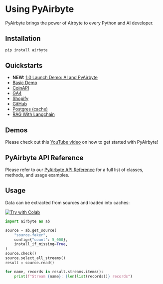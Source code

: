 # Using PyAirbyte

PyAirbyte brings the power of Airbyte to every Python and AI developer.

## Installation

```bash
pip install airbyte
```

## Quickstarts

* **NEW:** [1.0 Launch Demo: AI and PyAirbyte](https://colab.research.google.com/github/airbytehq/quickstarts/blob/main/pyairbyte_notebooks/AI%20ChatBot%20-%201.0%20Launch%20Demo.ipynb)
* [Basic Demo](https://github.com/airbytehq/quickstarts/blob/main/pyairbyte_notebooks/PyAirbyte_Basic_Features_Demo.ipynb)
* [CoinAPI](https://github.com/airbytehq/quickstarts/blob/main/pyairbyte_notebooks/PyAirbyte_CoinAPI_Demo.ipynb)
* [GA4](https://github.com/airbytehq/quickstarts/blob/main/pyairbyte_notebooks/PyAirbyte_GA4_Demo.ipynb)
* [Shopify](https://github.com/airbytehq/quickstarts/blob/main/pyairbyte_notebooks/PyAirbyte_Shopify_Demo.ipynb)
* [GitHub](https://github.com/airbytehq/quickstarts/blob/main/pyairbyte_notebooks/PyAirbyte_Github_Incremental_Demo.ipynb)
* [Postgres (cache)](https://github.com/airbytehq/quickstarts/blob/main/pyairbyte_notebooks/PyAirbyte_Postgres_Custom_Cache_Demo.ipynb)
* [RAG With Langchain](https://github.com/airbytehq/quickstarts/blob/main/pyairbyte_notebooks/PyAirbyte_Document_Creation_RAG_with_Langchain_Demo.ipynb)

## Demos

Please check out this [YouTube video](https://youtu.be/tUTE-csnwCI) on how to get started with PyAirbyte!

## PyAirbyte API Reference

Please refer to our [PyAirbyte API Reference](https://airbytehq.github.io/PyAirbyte/index.html) for
a full list of classes, methods, and usage examples.

## Usage

Data can be extracted from sources and loaded into caches:

<a href="https://colab.research.google.com/github/airbytehq/quickstarts/blob/master/pyairbyte_notebooks/PyAirbyte_Basic_Features_Demo.ipynb" target="_parent"><img src="https://img.shields.io/badge/-Try%20with%20Colab-grey?logo=googlecolab" alt="Try with Colab"/></a>

```python
import airbyte as ab

source = ab.get_source(
    "source-faker",
    config={"count": 5_000},
    install_if_missing=True,
)
source.check()
source.select_all_streams()
result = source.read()

for name, records in result.streams.items():
    print(f"Stream {name}: {len(list(records))} records")
```
